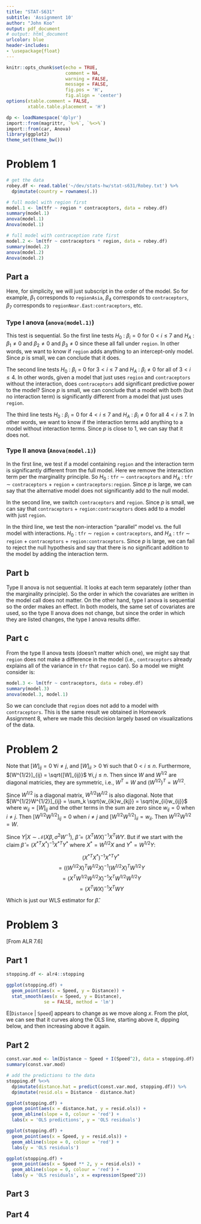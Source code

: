 ```yaml
---
title: "STAT-S631"
subtitle: 'Assignment 10'
author: "John Koo"
output: pdf_document
# output: html_document
urlcolor: blue
header-includes:
- \usepackage{float}
---
```


```r
knitr::opts_chunk$set(echo = TRUE, 
                      comment = NA, 
                      warning = FALSE, 
                      message = FALSE, 
                      fig.pos = 'H', 
                      fig.align = 'center')
options(xtable.comment = FALSE, 
        xtable.table.placement = 'H')
```

```r
dp <- loadNamespace('dplyr')
import::from(magrittr, `%>%`, `%<>%`)
import::from(car, Anova)
library(ggplot2)
theme_set(theme_bw())
```

# Problem 1

```r
# get the data
robey.df <- read.table('~/dev/stats-hw/stat-s631/Robey.txt') %>% 
  dp$mutate(country = rownames(.))

# full model with region first
model.1 <- lm(tfr ~ region * contraceptors, data = robey.df)
summary(model.1)
anova(model.1)
Anova(model.1)

# full model with contraception rate first
model.2 <- lm(tfr ~ contraceptors * region, data = robey.df)
summary(model.2)
anova(model.2)
Anova(model.2)
```

## Part a

Here, for simplicity, we will just subscript in the order of the model. So for 
example, $\beta_1$ corresponds to `regionAsia`, $\beta_4$ corresponds to 
`contraceptors`, $\beta_7$ corresponds to `regionNear.East:contraceptors`, etc.

### Type I anova (`anova(model.1)`)

This test is sequential. So the first line tests $H_0$ : $\beta_i = 0$ for 
$0 < i \leq 7$ and $H_A$ : $\beta_1 \neq 0$ and $\beta_2 \neq 0$ and
$\beta_3 \neq 0$ since these all fall under `region`. In other words, we want 
to know if `region` adds anything to an intercept-only model. Since $p$ is 
small, we can conclude that it does.

The second line tests $H_0$ : $\beta_i = 0$ for $3 < i \leq 7$ and 
$H_A$ : $\beta_i \neq 0$ for all of $3 < i \leq 4$. In other words, 
given a model that just uses `region` and `contraceptors` without the 
interaction, does `contraceptors` add significant predictive power to the model? 
Since $p$ is small, we can conclude that a model with both (but no interaction 
term) is significantly different from a model that just uses `region`. 

The third line tests $H_0$ : $\beta_i = 0$ for $4 < i \leq 7$ and $H_A$ : 
$\beta_i \neq 0$ for all $4 < i \leq 7$. In other words, we want to know if 
the interaction terms add anything to a model without interaction terms. Since 
$p$ is close to 1, we can say that it does not. 

### Type II anova (`Anova(model.1)`)

In the first line, we test if a model containing `region` and the interaction 
term is significantly different from the full model. Here we remove the 
interaction term per the marginality principle. So $H_0$ : `tfr` $\sim$ 
`contraceptors` and $H_A$ : `tfr` $\sim$ `contraceptors` + `region` + 
`contraceptors:region`. Since $p$ is large, we can say that the alternative 
model does not significantly add to the null model.

In the second line, we switch `contraceptors` and `region`. Since $p$ is 
small, we can say that `contraceptors` + `region:contraceptors` does add to a 
model with just `region`. 

In the third line, we test the non-interaction "parallel" model vs. the full 
model with interactions. $H_0$ : `tfr` $\sim$ `region` + `contraceptors`, and 
$H_A$ : `tfr` $\sim$ `region` + `contraceptors` + `region:contraceptors`. Since 
$p$ is large, we can fail to reject the null hypothesis and say that there is 
no significant addition to the model by adding the interaction term. 

## Part b

Type II anova is not sequential. It looks at each term separately (other than 
the marginality principle). So the order in which the covariates are written 
in the model call does not matter. On the other hand, type I anova is sequential 
so the order makes an effect. In both models, the same set of covariates are 
used, so the type II anova does not change, but since the order in which they 
are listed changes, the type I anova results differ. 

## Part c

From the type II anova tests (doesn't matter which one), we might say that 
`region` does not make a difference in the model (i.e., `contraceptors` already 
explains all of the variance in `tfr` that `region` can). So a model we might 
consider is:

```r
model.3 <- lm(tfr ~ contraceptors, data = robey.df)
summary(model.3)
anova(model.3, model.1)
```

So we can conclude that `region` does not add to a model with `contraceptors`. 
This is the same result we obtained in Homework Assignment 8, where we made this 
decision largely based on visualizations of the data. 

# Problem 2

Note that $[W]_{ij} = 0$ $\forall i \neq j$, and $[W]_{ii} > 0$ 
$\forall i$ such that $0 < i \leq n$. Furthermore, 
$[W^{1/2}]_{ij} = \sqrt{[W]_{ij}}$ $\forall i, j \leq n$. Then since $W$ and 
$W^{1/2}$ are diagonal matricies, they are symmetric, i.e., $W^T = W$ and 
$(W^{1/2})^T = W^{1/2}$.

Since $W^{1/2}$ is a diagonal matrix, $W^{1/2}W^{1/2}$ is also diagonal. Note 
that $[W^{1/2}W^{1/2}]_{ij} = \sum_k \sqrt{w_{ik}w_{kj}} = \sqrt{w_{ii}w_{ij}}$ 
where $w_{ij} = [W]_{ij}$ and the other terms in the sum are zero since 
$w_{ij} = 0$ when $i \neq j$. Then $[W^{1/2}W^{1/2}]_{ij} = 0$ when $i \neq j$ 
and $[W^{1/2}W^{1/2}]_{ii} = w_{ii}$. Then $W^{1/2}W^{1/2} = W$.

Since $Y|X \sim \mathcal{N}(X \beta, \sigma^2 W^{-1})$, 
$\hat{\beta} = (X^T W X)^{-1} X^T W Y$. But if we start with the claim 
$\hat{\beta} = (X^{*T} X^*)^{-1} X^{*T} Y^*$ where $X^* = W^{1/2}X$ and 
$Y^* = W^{1/2} Y$:

$$(X^{*T} X^*)^{-1} X^{*T} Y^*$$
$$= ((W^{1/2}X)^T W^{1/2}X)^{-1} (W^{1/2}X)^T W^{1/2} Y$$
$$= (X^T W^{1/2} W^{1/2} X)^{-1} X^T W^{1/2} W^{1/2} Y$$
$$= (X^T W X)^{-1} X^T W Y$$

Which is just our WLS estimator for $\hat{\beta}$.

# Problem 3

[From ALR 7.6]

## Part 1

```r
stopping.df <- alr4::stopping

ggplot(stopping.df) + 
  geom_point(aes(x = Speed, y = Distance)) + 
  stat_smooth(aes(x = Speed, y = Distance), 
              se = FALSE, method = 'lm')
```

E[`Distance` | `Speed`] appears to change as we move along $x$. From the plot, 
we can see that it curves along the OLS line, starting above it, dipping below, 
and then increasing above it again. 

## Part 2

```r
const.var.mod <- lm(Distance ~ Speed + I(Speed^2), data = stopping.df)
summary(const.var.mod)

# add the predictions to the data
stopping.df %<>% 
  dp$mutate(distance.hat = predict(const.var.mod, stopping.df)) %>% 
  dp$mutate(resid.ols = Distance - distance.hat)

ggplot(stopping.df) + 
  geom_point(aes(x = distance.hat, y = resid.ols)) + 
  geom_abline(slope = 0, colour = 'red') + 
  labs(x = 'OLS predictions', y = 'OLS residuals')

ggplot(stopping.df) + 
  geom_point(aes(x = Speed, y = resid.ols)) + 
  geom_abline(slope = 0, colour = 'red') + 
  labs(y = 'OLS residuals')

ggplot(stopping.df) + 
  geom_point(aes(x = Speed ** 2, y = resid.ols)) + 
  geom_abline(slope = 0, colour = 'red') + 
  labs(y = 'OLS residuals', x = expression(Speed^2))
```

## Part 3

## Part 4